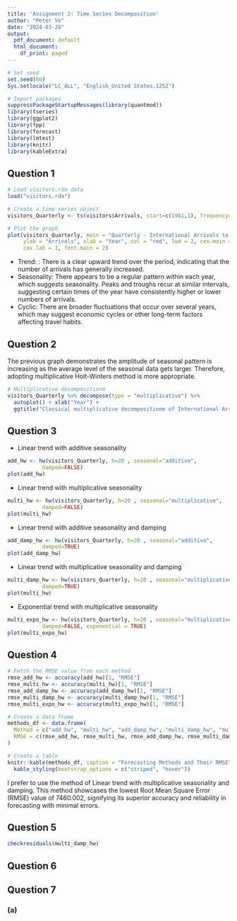 ```yaml
---
title: 'Assignment 2: Time Series Decomposition'
author: "Peter Ye"
date: "2024-03-28"
output:
  pdf_document: default
  html_document:
    df_print: paged
---
```


```r
# Set seed
set.seed(66)
Sys.setlocale("LC_ALL", "English_United States.1252")

# Import packages
suppressPackageStartupMessages(library(quantmod))
library(tseries)
library(ggplot2)
library(fpp)
library(forecast)
library(lmtest)
library(knitr)
library(kableExtra)
```

## Question 1

```r
# Load visitors.rda data
load("visitors.rda")

# Create a time series object
visitors_Quarterly <- ts(visitors$Arrivals, start=c(1981,1), frequency=4)
```

```r
# Plot the graph
plot(visitors_Quarterly, main = "Quarterly - International Arrivals to Australia from the US",
     ylab = "Arrivals", xlab = "Year", col = "red", lwd = 2, cex.main = 1.2, cex.axis = 0.9, 
     cex.lab = 1, font.main = 2) 
```

-   Trend: : There is a clear upward trend over the period, indicating that the number of arrivals has generally increased.
-   Seasonality: There appears to be a regular pattern within each year, which suggests seasonality. Peaks and troughs recur at similar intervals, suggesting certain times of the year have consistently higher or lower numbers of arrivals.
-   Cyclic: There are broader fluctuations that occur over several years, which may suggest economic cycles or other long-term factors affecting travel habits.

## Question 2

The previous graph demonstrates the amplitude of seasonal pattern is increasing as the average level of the seasonal data gets larger. Therefore, adopting multiplicative Holt-Winters method is more appropriate.

```r
# Multiplicative decompositionm
visitors_Quarterly %>% decompose(type = "multiplicative") %>%
  autoplot() + xlab("Year") +
  ggtitle("Classical multiplicative decompositionm of International Arrivals to Australia from the US")
```

\newpage

## Question 3

-   Linear trend with additive seasonality

```r
add_hw <- hw(visitors_Quarterly, h=20 , seasonal="additive",
           damped=FALSE)
plot(add_hw)
```

-   Linear trend with multiplicative seasonality

```r
multi_hw <- hw(visitors_Quarterly, h=20 , seasonal="multiplicative",
           damped=FALSE)
plot(multi_hw)
```

-   Linear trend with additive seasonality and damping

```r
add_damp_hw <- hw(visitors_Quarterly, h=20 , seasonal="additive",
           damped=TRUE)
plot(add_damp_hw)
```

-   Linear trend with multiplicative seasonality and damping

```r
multi_damp_hw <- hw(visitors_Quarterly, h=20 , seasonal="multiplicative",
           damped=TRUE)
plot(multi_hw)
```

\newpage

-   Exponential trend with multiplicative seasonality

```r
multi_expo_hw <- hw(visitors_Quarterly, h=20 , seasonal="multiplicative",
           damped=FALSE, exponential = TRUE)
plot(multi_expo_hw)
```

## Question 4

```r
# Fetch the RMSE value from each method
rmse_add_hw <- accuracy(add_hw)[1, "RMSE"]
rmse_multi_hw <- accuracy(multi_hw)[1, "RMSE"]
rmse_add_damp_hw <- accuracy(add_damp_hw)[1, "RMSE"]
rmse_multi_damp_hw <- accuracy(multi_damp_hw)[1, "RMSE"]
rmse_multi_expo_hw <- accuracy(multi_expo_hw)[1, "RMSE"]

# Create a data frame
methods_df <- data.frame(
  Method = c("add_hw", "multi_hw", "add_damp_hw", "multi_damp_hw", "multi_expo_hw"),
  RMSE = c(rmse_add_hw, rmse_multi_hw, rmse_add_damp_hw, rmse_multi_damp_hw, rmse_multi_expo_hw)
)

# Create a table
knitr::kable(methods_df, caption = "Forecasting Methods and Their RMSE") %>%
  kable_styling(bootstrap_options = c("striped", "hover"))
```

I prefer to use the method of Linear trend with multiplicative seasonality and damping. This method showcases the lowest Root Mean Square Error (RMSE) value of 7460.002, signifying its superior accuracy and reliability in forecasting with minimal errors.   
 
## Question 5

```r
checkresiduals(multi_damp_hw)
```


## Question 6

## Question 7

### (a)
